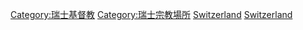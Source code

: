 [[Category:瑞士基督教|Category:瑞士基督教]]
[[Category:瑞士宗教場所|Category:瑞士宗教場所]]
[[Category:歐洲教堂|Switzerland]]
[[Category:各国教堂|Switzerland]]